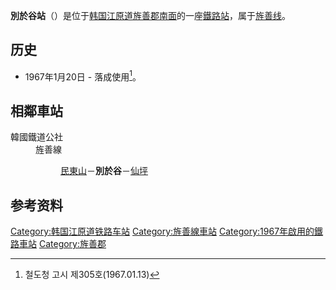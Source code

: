 {{朝鮮半島車站資訊
|公司色 = #0066b3
|文字色 = 
|站名 = 別於谷站<br />{{lang|en|Byereogok}}
|圖片 =
|pxl = 
|圖片說明 =
|車站編號 = 
|前一站 = [[民東山站|民東山]]
|前一站距離 = 6.4
|後一站距離 = 7.3
|後一站 = [[仙坪站|仙坪]]
|距離 =6.4
|起點站 = [[民東山站|民東山]]
|所屬路線 = [[旌善线|旌善线]]
|諺文 = 별어곡역
|朝鮮漢字 = 別於谷驛
|文觀部式 =Byeoreogok-yeok 
|馬-賴式 =Pyorogok-yŏk
|副站名 = 
|停站路線數 = 
|所屬公司 = [[韩国铁道公社|韩国铁道公社]]
|所在地 =[[江原道_(韩国)|江原道]][[旌善郡|旌善郡]][[南面|南面]]
|車站構造 = 地面車站
|月台配置 = 1面2线
|啟用年月日 =1967年1月20日
|廢站年月日 = 
|上下車人次 =
|統計年度 =
|轉車 = 
|備註 = 
|全寬備註 = 
}}

'''別於谷站'''（{{kor|諺=별어곡역|漢=別於谷驛|羅=Byeoreogok yeok|f=y}}）是位于[[韩国|韩国]][[江原道_(韩国)|江原道]][[旌善郡|旌善郡]][[南面|南面]]的一座[[鐵路站|鐵路站]]，属于[[旌善线|旌善线]]。

== 历史 ==
*1967年1月20日 - 落成使用<ref>철도청 고시 제305호(1967.01.13)</ref>。

== 相鄰車站 ==
;韓國鐵道公社
:旌善線
::[[民東山站|民東山]]－'''別於谷'''－[[仙坪站|仙坪]]

== 参考资料 ==
{{reflist}}

{{旌善线}}

[[Category:韩国江原道铁路车站|Category:韩国江原道铁路车站]]
[[Category:旌善線車站|Category:旌善線車站]]
[[Category:1967年啟用的鐵路車站|Category:1967年啟用的鐵路車站]]
[[Category:旌善郡|Category:旌善郡]]